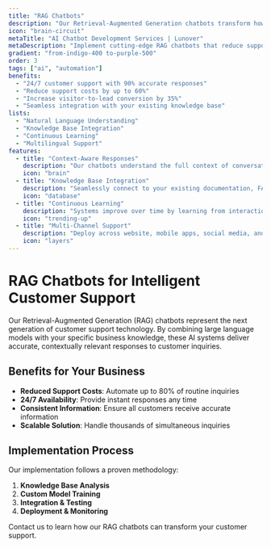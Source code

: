 ```yaml
---
title: "RAG Chatbots"
description: "Our Retrieval-Augmented Generation chatbots transform how your business handles customer inquiries. By connecting AI with your knowledge base, these intelligent systems provide accurate, context-aware responses while significantly reducing response times and support costs."
icon: "brain-circuit"
metaTitle: "AI Chatbot Development Services | Lunover"
metaDescription: "Implement cutting-edge RAG chatbots that reduce support costs and increase customer satisfaction with accurate, context-aware responses."
gradient: "from-indigo-400 to-purple-500"
order: 3
tags: ["ai", "automation"]
benefits:
  - "24/7 customer support with 90% accurate responses"
  - "Reduce support costs by up to 60%"
  - "Increase visitor-to-lead conversion by 35%"
  - "Seamless integration with your existing knowledge base"
lists:
  - "Natural Language Understanding"
  - "Knowledge Base Integration"
  - "Continuous Learning"
  - "Multilingual Support"
features:
  - title: "Context-Aware Responses"
    description: "Our chatbots understand the full context of conversations for natural, accurate interactions."
    icon: "brain"
  - title: "Knowledge Base Integration"
    description: "Seamlessly connect to your existing documentation, FAQs, and knowledge resources."
    icon: "database"
  - title: "Continuous Learning"
    description: "Systems improve over time by learning from interactions and feedback."
    icon: "trending-up"
  - title: "Multi-Channel Support"
    description: "Deploy across website, mobile apps, social media, and messaging platforms."
    icon: "layers"
---
```


# RAG Chatbots for Intelligent Customer Support

Our Retrieval-Augmented Generation (RAG) chatbots represent the next generation of customer support technology. By combining large language models with your specific business knowledge, these AI systems deliver accurate, contextually relevant responses to customer inquiries.

## Benefits for Your Business

- **Reduced Support Costs**: Automate up to 80% of routine inquiries
- **24/7 Availability**: Provide instant responses any time
- **Consistent Information**: Ensure all customers receive accurate information
- **Scalable Solution**: Handle thousands of simultaneous inquiries

## Implementation Process

Our implementation follows a proven methodology:

1. **Knowledge Base Analysis**
2. **Custom Model Training**
3. **Integration & Testing**
4. **Deployment & Monitoring**

Contact us to learn how our RAG chatbots can transform your customer support.

